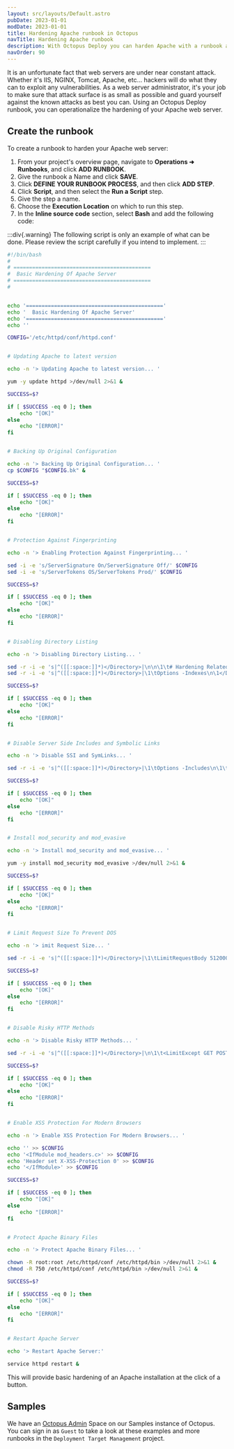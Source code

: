 ```yaml
---
layout: src/layouts/Default.astro
pubDate: 2023-01-01
modDate: 2023-01-01
title: Hardening Apache runbook in Octopus
navTitle: Hardening Apache runbook
description: With Octopus Deploy you can harden Apache with a runbook as part of a routine operations task.
navOrder: 90
---
```


It is an unfortunate fact that web servers are under near constant attack.  Whether it's IIS, NGINX, Tomcat, Apache, etc... hackers will do what they can to exploit any vulnerabilities.  As a web server administrator, it's your job to make sure that attack surface is as small as possible and guard yourself against the known attacks as best you can.  Using an Octopus Deploy runbook, you can operationalize the hardening of your Apache web server.

<SecurityDisclaimer />

## Create the runbook

To create a runbook to harden your Apache web server:

1. From your project's overview page, navigate to **Operations ➜ Runbooks**, and click **ADD RUNBOOK**.
1. Give the runbook a Name and click **SAVE**.
1. Click **DEFINE YOUR RUNBOOK PROCESS**, and then click **ADD STEP**.
1. Click **Script**, and then select the **Run a Script** step.
1. Give the step a name.
1. Choose the **Execution Location** on which to run this step.
1. In the **Inline source code** section, select **Bash** and add the following code:

:::div{.warning}
The following script is only an example of what can be done.  Please review the script carefully if you intend to implement.
:::

```bash
#!/bin/bash
#
# ============================================
#  Basic Hardening Of Apache Server
# ============================================
# 


echo '============================================'
echo '  Basic Hardening Of Apache Server'
echo '============================================'
echo ''

CONFIG='/etc/httpd/conf/httpd.conf'


# Updating Apache to latest version

echo -n '> Updating Apache to latest version... '

yum -y update httpd >/dev/null 2>&1 &

SUCCESS=$?

if [ $SUCCESS -eq 0 ]; then
    echo "[OK]"
else
    echo "[ERROR]"
fi


# Backing Up Original Configuration

echo -n '> Backing Up Original Configuration... '
cp $CONFIG "$CONFIG.bk" &

SUCCESS=$?

if [ $SUCCESS -eq 0 ]; then
    echo "[OK]"
else
    echo "[ERROR]"
fi


# Protection Against Fingerprinting

echo -n '> Enabling Protection Against Fingerprinting... '

sed -i -e 's/ServerSignature On/ServerSignature Off/' $CONFIG
sed -i -e 's/ServerTokens OS/ServerTokens Prod/' $CONFIG

SUCCESS=$?

if [ $SUCCESS -eq 0 ]; then
    echo "[OK]"
else
    echo "[ERROR]"
fi


# Disabling Directory Listing 

echo -n '> Disabling Directory Listing... '

sed -r -i -e 's|^([[:space:]]*)</Directory>|\n\n\1\t# Hardening Related Configurations ===============\n\1</Directory>|g' $CONFIG
sed -r -i -e 's|^([[:space:]]*)</Directory>|\1\tOptions -Indexes\n\1</Directory>|g' $CONFIG

SUCCESS=$?

if [ $SUCCESS -eq 0 ]; then
    echo "[OK]"
else
    echo "[ERROR]"
fi


# Disable Server Side Includes and Symbolic Links

echo -n '> Disable SSI and SymLinks... '

sed -r -i -e 's|^([[:space:]]*)</Directory>|\1\tOptions -Includes\n\1\tOptions -FollowSymLinks\n\1</Directory>|g' $CONFIG

SUCCESS=$?

if [ $SUCCESS -eq 0 ]; then
    echo "[OK]"
else
    echo "[ERROR]"
fi


# Install mod_security and mod_evasive 

echo -n '> Install mod_security and mod_evasive... '

yum -y install mod_security mod_evasive >/dev/null 2>&1 &

SUCCESS=$?

if [ $SUCCESS -eq 0 ]; then
    echo "[OK]"
else
    echo "[ERROR]"
fi


# Limit Request Size To Prevent DOS

echo -n '> imit Request Size... '

sed -r -i -e 's|^([[:space:]]*)</Directory>|\1\tLimitRequestBody 512000\n\1\tOptions -FollowSymLinks\n\1</Directory>|g' $CONFIG 

SUCCESS=$?

if [ $SUCCESS -eq 0 ]; then
    echo "[OK]"
else
    echo "[ERROR]"
fi


# Disable Risky HTTP Methods

echo -n '> Disable Risky HTTP Methods... '

sed -r -i -e 's|^([[:space:]]*)</Directory>|\n\1\t<LimitExcept GET POST HEAD>\n\1\t\tdeny from all\n\1\t</LimitExcept>\n\n</Directory>|g' $CONFIG

SUCCESS=$?

if [ $SUCCESS -eq 0 ]; then
    echo "[OK]"
else
    echo "[ERROR]"
fi


# Enable XSS Protection For Modern Browsers

echo -n '> Enable XSS Protection For Modern Browsers... '

echo '' >> $CONFIG 
echo '<IfModule mod_headers.c>' >> $CONFIG 
echo 'Header set X-XSS-Protection 0' >> $CONFIG 
echo '</IfModule>' >> $CONFIG 

SUCCESS=$?

if [ $SUCCESS -eq 0 ]; then
    echo "[OK]"
else
    echo "[ERROR]"
fi


# Protect Apache Binary Files

echo -n '> Protect Apache Binary Files... '

chown -R root:root /etc/httpd/conf /etc/httpd/bin >/dev/null 2>&1 &
chmod -R 750 /etc/httpd/conf /etc/httpd/bin >/dev/null 2>&1 &

SUCCESS=$?

if [ $SUCCESS -eq 0 ]; then
    echo "[OK]"
else
    echo "[ERROR]"
fi


# Restart Apache Server

echo '> Restart Apache Server:'

service httpd restart &
```

This will provide basic hardening of an Apache installation at the click of a button.

## Samples

We have an [Octopus Admin](https://oc.to/OctopusAdminSamplesSpace) Space on our Samples instance of Octopus. You can sign in as `Guest` to take a look at these examples and more runbooks in the `Deployment Target Management` project.
